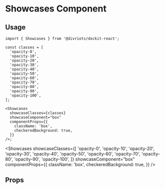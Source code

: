 

# Showcases Component

<Description of={Showcases} />

## Usage

```tsx
import { Showcases } from '@divriots/dockit-react';

const classes = [
  'opacity-0',
  'opacity-10',
  'opacity-20',
  'opacity-30',
  'opacity-40',
  'opacity-50',
  'opacity-60',
  'opacity-70',
  'opacity-80',
  'opacity-90',
  'opacity-100',
];

<Showcases
  showcaseClasses={classes}
  showcaseComponent="box"
  componentProps={{
    className: 'box',
    checkeredBackground: true,
  }}
/>;
```

<Showcases
  showcaseClasses={[
    'opacity-0',
    'opacity-10',
    'opacity-20',
    'opacity-30',
    'opacity-40',
    'opacity-50',
    'opacity-60',
    'opacity-70',
    'opacity-80',
    'opacity-90',
    'opacity-100',
  ]}
  showcaseComponent="box"
  componentProps={{
    className: 'box',
    checkeredBackground: true,
  }}
/>

## Props

<Props of={Showcases} />
